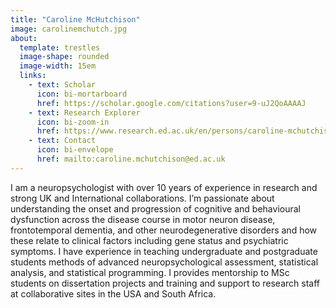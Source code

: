 ```yaml
---
title: "Caroline McHutchison"
image: carolinemchutch.jpg
about: 
  template: trestles
  image-shape: rounded
  image-width: 15em
  links:
    - text: Scholar
      icon: bi-mortarboard
      href: https://scholar.google.com/citations?user=9-uJ2QoAAAAJ
    - text: Research Explorer
      icon: bi-zoom-in
      href: https://www.research.ed.ac.uk/en/persons/caroline-mchutchison
    - text: Contact
      icon: bi-envelope
      href: mailto:caroline.mchutchison@ed.ac.uk
---
```


I am a neuropsychologist with over 10 years of experience in research and strong UK and International collaborations. I'm passionate about understanding the onset and progression of cognitive and behavioural dysfunction across the disease course in motor neuron disease, frontotemporal dementia, and other neurodegenerative disorders and how these relate to clinical factors including gene status and psychiatric symptoms.  I have experience in teaching undergraduate and postgraduate students methods of advanced neuropsychological assessment, statistical analysis, and statistical programming. I provides mentorship to MSc students on dissertation projects and training and support to research staff at collaborative sites in the USA and South Africa.  

